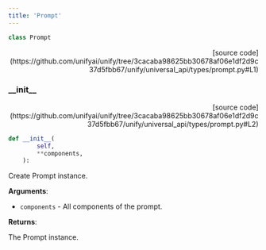 ```yaml
---
title: 'Prompt'
---
```


```python
class Prompt
```

<p align="right">[source code](https://github.com/unifyai/unify/tree/3cacaba98625bb30678af06e1df2d9c37d5fbb67/unify/universal_api/types/prompt.py#L1)</p>



### \_\_init\_\_

<p align="right">[source code](https://github.com/unifyai/unify/tree/3cacaba98625bb30678af06e1df2d9c37d5fbb67/unify/universal_api/types/prompt.py#L2)</p>

```python
def __init__(
        self,
        **components,
    ):
```

Create Prompt instance.

**Arguments**:

- `components` - All components of the prompt.



**Returns**:

The Prompt instance.